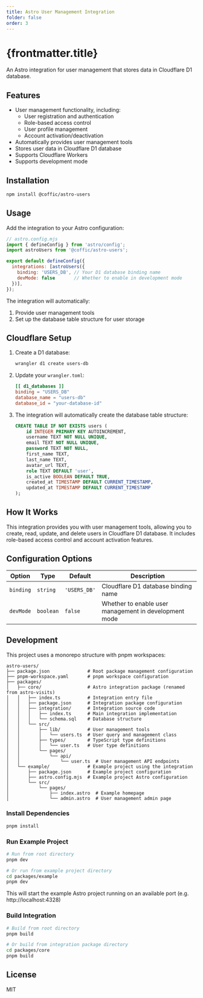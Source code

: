 ```yaml
---
title: Astro User Management Integration
folder: false
order: 3
---
```


# {frontmatter.title}

An Astro integration for user management that stores data in Cloudflare D1 database.

## Features

- User management functionality, including:
  - User registration and authentication
  - Role-based access control
  - User profile management
  - Account activation/deactivation
- Automatically provides user management tools
- Stores user data in Cloudflare D1 database
- Supports Cloudflare Workers
- Supports development mode

## Installation

```bash
npm install @coffic/astro-users
```

## Usage

Add the integration to your Astro configuration:

```js
// astro.config.mjs
import { defineConfig } from 'astro/config';
import astroUsers from '@coffic/astro-users';

export default defineConfig({
  integrations: [astroUsers({
    binding: 'USERS_DB', // Your D1 database binding name
    devMode: false       // Whether to enable in development mode
  })],
});
```

The integration will automatically:
1. Provide user management tools
2. Set up the database table structure for user storage

## Cloudflare Setup

1. Create a D1 database:
   ```bash
   wrangler d1 create users-db
   ```

2. Update your `wrangler.toml`:
   ```toml
   [[ d1_databases ]]
   binding = "USERS_DB"
   database_name = "users-db"
   database_id = "your-database-id"
   ```

3. The integration will automatically create the database table structure:
   ```sql
   CREATE TABLE IF NOT EXISTS users (
       id INTEGER PRIMARY KEY AUTOINCREMENT,
       username TEXT NOT NULL UNIQUE,
       email TEXT NOT NULL UNIQUE,
       password TEXT NOT NULL,
       first_name TEXT,
       last_name TEXT,
       avatar_url TEXT,
       role TEXT DEFAULT 'user',
       is_active BOOLEAN DEFAULT TRUE,
       created_at TIMESTAMP DEFAULT CURRENT_TIMESTAMP,
       updated_at TIMESTAMP DEFAULT CURRENT_TIMESTAMP
   );
   ```

## How It Works

This integration provides you with user management tools, allowing you to create, read, update, and delete users in Cloudflare D1 database. It includes role-based access control and account activation features.

## Configuration Options

| Option | Type | Default | Description |
|------|------|--------|------|
| `binding` | `string` | `'USERS_DB'` | Cloudflare D1 database binding name |
| `devMode` | `boolean` | `false` | Whether to enable user management in development mode |

## Development

This project uses a monorepo structure with pnpm workspaces:

```
astro-users/
├── package.json              # Root package management configuration
├── pnpm-workspace.yaml       # pnpm workspace configuration
├── packages/
│   ├── core/                 # Astro integration package (renamed from astro-visits)
│   │   ├── index.ts          # Integration entry file
│   │   ├── package.json      # Integration package configuration
│   │   ├── integration/      # Integration source code
│   │   │   ├── index.ts      # Main integration implementation
│   │   │   └── schema.sql    # Database structure
│   │   └── src/
│   │       ├── lib/          # User management tools
│   │       │   └── users.ts  # User query and management class
│   │       ├── types/        # TypeScript type definitions
│   │       │   └── user.ts   # User type definitions
│   │       └── pages/
│   │           └── api/
│   │               └── user.ts  # User management API endpoints
│   └── example/              # Example project using the integration
│       ├── package.json      # Example project configuration
│       ├── astro.config.mjs  # Example project Astro configuration
│       └── src/
│           └── pages/
│               ├── index.astro  # Example homepage
│               └── admin.astro  # User management admin page
```

### Install Dependencies

```bash
pnpm install
```

### Run Example Project

```bash
# Run from root directory
pnpm dev

# Or run from example project directory
cd packages/example
pnpm dev
```

This will start the example Astro project running on an available port (e.g. http://localhost:4328)

### Build Integration

```bash
# Build from root directory
pnpm build

# Or build from integration package directory
cd packages/core
pnpm build
```

## License

MIT